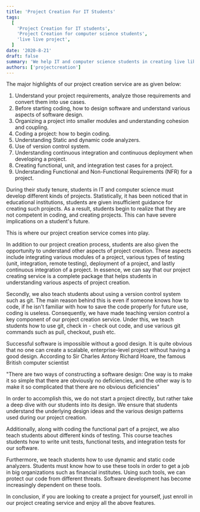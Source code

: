 ```yaml
---
title: 'Project Creation For IT Students'
tags:
  [
    'Project Creation for IT students',
    'Project Creation for computer science students',
    'live live project',
  ]
date: '2020-8-21'
draft: false
summary: 'We help IT and computer science students in creating live like projects.'
authors: ['projectcreation']
---
```


The major highlights of our project creation service are as given below:

1. Understand your project requirements, analyze those requirements and convert them into use cases.
2. Before starting coding, how to design software and understand various aspects of software design.
3. Organizing a project into smaller modules and understanding cohesion and coupling.
4. Coding a project: how to begin coding.
5. Understanding Static and dynamic code analyzers.
6. Use of version control system.
7. Understanding continuous integration and continuous deployment when developing a project.
8. Creating functional, unit, and integration test cases for a project.
9. Understanding Functional and Non-Functional Requirements (NFR) for a project.

During their study tenure, students in IT and computer science must develop different kinds of projects. Statistically, it has been noticed that in educational institutions, students are given insufficient guidance for creating such projects. As a result, students begin to realize that they are not competent in coding, and creating projects. This can have severe implications on a student's future.

This is where our project creation service comes into play.

In addition to our project creation process, students are also given the opportunity to understand other aspects of project creation. These aspects include integrating various modules of a project, various types of testing (unit, integration, remote testing), deployment of a project, and lastly continuous integration of a project. In essence, we can say that our project creating service is a complete package that helps students in understanding various aspects of project creation.

Secondly, we also teach students about using a version control system such as git. The main reason behind this is even if someone knows how to code, if he isn't familiar with how to save the code properly for future use, coding is useless. Consequently, we have made teaching version control a key component of our project creation service. Under this, we teach students how to use git, check in - check out code, and use various git commands such as pull, checkout, push etc.

Successful software is impossible without a good design. It is quite obvious that no one can create a scalable, enterprise-level project without having a good design. According to Sir Charles Antony Richard Hoare, the famous British computer scientist

"There are two ways of constructing a software design: One way is to make it so simple that there are obviously no deficiencies, and the other way is to make it so complicated that there are no obvious deficiencies"

In order to accomplish this, we do not start a project directly, but rather take a deep dive with our students into its design. We ensure that students understand the underlying design ideas and the various design patterns used during our project creation.

Additionally, along with coding the functional part of a project, we also teach students about different kinds of testing. This course teaches students how to write unit tests, functional tests, and integration tests for our software.

Furthermore, we teach students how to use dynamic and static code analyzers. Students must know how to use these tools in order to get a job in big organizations such as financial institutes. Using such tools, we can protect our code from different threats. Software development has become increasingly dependent on these tools.

In conclusion, if you are looking to create a project for yourself, just enroll in our project creating service and enjoy all the above features.
